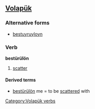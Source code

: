 ==[[Volapük]]==

===Alternative forms===
*[[bestuyruyloyn]]

===Verb===
'''bestürülön'''

# [[scatter]]

====Derived terms====
*[[bestürülön]] me = to be [[scattered]] with

[[Category:Volapük verbs]]